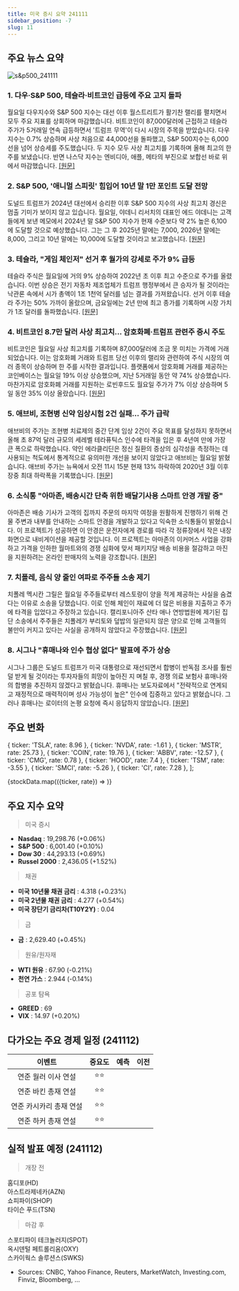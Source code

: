 ```yaml
---
title: 미국 증시 요약 241111
sidebar_position: -7
slug: 11
---
```


## 주요 뉴스 요약

![s&p500_241111](/map/241111.png)

### 1. **다우·S&P 500, 테슬라·비트코인 급등에 주요 고지 돌파**

월요일 다우지수와 S&P 500 지수는 대선 이후 월스트리트가 활기찬 랠리를 펼치면서 모두 주요 지표를 상회하며 마감했습니다. 비트코인이 87,000달러에 근접하고 테슬라 주가가 5거래일 연속 급등하면서 '트럼프 무역'이 다시 시장의 주목을 받았습니다. 다우 지수는 0.7% 상승하며 사상 처음으로 44,000선을 돌파했고, S&P 500지수는 6,000선을 넘어 상승세를 주도했습니다. 두 지수 모두 사상 최고치를 기록하며 올해 최고의 한 주를 보냈습니다. 반면 나스닥 지수는 엔비디아, 애플, 메타의 부진으로 보합선 바로 위에서 마감했습니다. [[원문]](https://finance.yahoo.com/news/live/stock-market-today-dow-sp-500-close-above-key-milestones-as-tesla-bitcoin-surge-210057604.html)

### 2. **S&P 500, '애니멀 스피릿' 힘입어 10년 말 1만 포인트 도달 전망**

도널드 트럼프가 2024년 대선에서 승리한 이후 S&P 500 지수의 사상 최고치 경신은 멈출 기미가 보이지 않고 있습니다. 월요일, 야데니 리서치의 대표인 에드 야데니는 고객들에게 보낸 메모에서 2024년 말 S&P 500 지수가 현재 수준보다 약 2% 높은 6,100에 도달할 것으로 예상했습니다. 그는 그 후 2025년 말에는 7,000, 2026년 말에는 8,000, 그리고 10년 말에는 10,000에 도달할 것이라고 보고했습니다. [[원문]](https://finance.yahoo.com/news/sp-500-seen-reaching-10000-by-end-of-decade-spurred-by-animal-spirits-212341217.html)

### 3. **테슬라, "게임 체인저" 선거 후 월가의 강세로 주가 9% 급등**

테슬라 주식은 월요일에 거의 9% 상승하여 2022년 초 이후 최고 수준으로 주가를 올렸습니다. 이번 상승은 전기 자동차 제조업체가 트럼프 행정부에서 큰 승자가 될 것이라는 낙관론 속에서 시가 총액이 1조 1천억 달러를 넘는 결과를 가져왔습니다. 선거 이후 테슬라 주가는 50% 가까이 올랐으며, 금요일에는 2년 만에 최고 종가를 기록하며 시장 가치가 1조 달러를 돌파했습니다. [[원문]](https://finance.yahoo.com/news/tesla-stock-soars-9-as-wall-street-grows-more-bullish-after-game-changer-election-210522524.html)

### 4. **비트코인 8.7만 달러 사상 최고치... 암호화폐·트럼프 관련주 증시 주도**

비트코인은 월요일 사상 최고치를 기록하며 87,000달러에 조금 못 미치는 가격에 거래되었습니다. 이는 암호화폐 거래와 트럼프 당선 이후의 랠리와 관련하여 주식 시장의 여러 종목이 상승하며 한 주를 시작한 결과입니다. 플랫폼에서 암호화폐 거래를 제공하는 코인베이스는 월요일 19% 이상 상승했으며, 지난 5거래일 동안 약 74% 상승했습니다. 마찬가지로 암호화폐 거래를 지원하는 로빈후드도 월요일 주가가 7% 이상 상승하며 5일 동안 35% 이상 올랐습니다. [[원문]](https://finance.yahoo.com/news/bitcoin-reaches-record-high-of-87000-as-crypto-trump-trades-dominate-stock-market-143831823.html)

### 5. **애브비, 조현병 신약 임상시험 2건 실패... 주가 급락**

애브비의 주가는 조현병 치료제의 중간 단계 임상 2건이 주요 목표를 달성하지 못하면서 올해 초 87억 달러 규모의 세레벨 테라퓨틱스 인수에 타격을 입은 후 4년여 만에 가장 큰 폭으로 하락했습니다. 약인 에라클리딘은 정신 질환의 증상의 심각성을 측정하는 데 사용되는 척도에서 통계적으로 유의미한 개선을 보이지 않았다고 애브비는 월요일 밝혔습니다. 애브비 주가는 뉴욕에서 오전 11시 15분 현재 13% 하락하여 2020년 3월 이후 장중 최대 하락폭을 기록했습니다. [[원문]](https://finance.yahoo.com/news/abbvie-tumbles-schizophrenia-drug-fails-143627223.html)

### 6. **소식통 "아마존, 배송시간 단축 위한 배달기사용 스마트 안경 개발 중"**

아마존은 배송 기사가 고객의 집까지 주문의 마지막 여정을 원활하게 진행하기 위해 건물 주변과 내부를 안내하는 스마트 안경을 개발하고 있다고 익숙한 소식통들이 밝혔습니다. 이 프로젝트가 성공하면 이 안경은 운전자에게 경로를 따라 각 정류장에서 작은 내장 화면으로 내비게이션을 제공할 것입니다. 이 프로젝트는 아마존의 이커머스 사업을 강화하고 가격을 인하한 월마트와의 경쟁 심화에 맞서 패키지당 배송 비용을 절감하고 마진을 지원하려는 온라인 판매자의 노력을 강조합니다. [[원문]](https://www.reuters.com/technology/amazon-developing-driver-eyeglasses-shave-seconds-off-deliveries-sources-say-2024-11-11/)

### 7. **치폴레, 음식 양 줄인 여파로 주주들 소송 제기**

치폴레 멕시칸 그릴은 월요일 주주들로부터 레스토랑이 양을 적게 제공하는 사실을 숨겼다는 이유로 소송을 당했습니다. 이로 인해 체인이 재료에 더 많은 비용을 지출하고 주가에 타격을 입었다고 주장하고 있습니다. 캘리포니아주 산타 애나 연방법원에 제기된 집단 소송에서 주주들은 치폴레가 부리토와 덮밥의 일관되지 않은 양으로 인해 고객들의 불만이 커지고 있다는 사실을 공개하지 않았다고 주장했습니다. [[원문]](https://www.reuters.com/business/retail-consumer/chipotle-shareholders-sue-over-fallout-skimping-portion-sizes-2024-11-11/)

### 8. **시그나 "휴매나와 인수 협상 없다" 발표에 주가 상승**

시그나 그룹은 도널드 트럼프가 미국 대통령으로 재선되면서 합병이 반독점 조사를 훨씬 덜 받게 될 것이라는 투자자들의 희망이 높아진 지 며칠 후, 경쟁 의료 보험사 휴매나와의 합병을 추진하지 않겠다고 밝혔습니다. 휴매나는 보도자료에서 "전략적으로 연계되고 재정적으로 매력적이며 성사 가능성이 높은" 인수에 집중하고 있다고 밝혔습니다. 그러나 휴매나는 로이터의 논평 요청에 즉시 응답하지 않았습니다. [[원문]](https://www.reuters.com/markets/deals/cigna-says-it-will-not-pursue-combination-with-humana-2024-11-11/)

## 주요 변화

  { ticker: 'TSLA', rate: 8.96 },
  { ticker: 'NVDA', rate: -1.61 },
  { ticker: 'MSTR', rate: 25.73 },
  { ticker: 'COIN', rate: 19.76 },
  { ticker: 'ABBV', rate: -12.57 },
  { ticker: 'CMG', rate: 0.78 },
  { ticker: 'HOOD', rate: 7.4 },
  { ticker: 'TSM', rate: -3.55 },
  { ticker: 'SMCI', rate: -5.26 },
  { ticker: 'CI', rate: 7.28 },
];

{stockData.map(({ticker, rate}) => <StockCardMini key={ticker} ticker={ticker} rate={rate}></StockCardMini>)}

## 주요 지수 요약

> 미국 증시

- **Nasdaq** : 19,298.76 (+0.06%)
- **S&P 500** : 6,001.40 (+0.10%)
- **Dow 30** : 44,293.13 (+0.69%)
- **Russel 2000** : 2,436.05 (+1.52%)

> 채권

- **미국 10년물 채권 금리** : 4.318 (+0.23%)
- **미국 2년물 채권 금리** : 4.277 (+0.54%)
- **미국 장단기 금리차(T10Y2Y)** : 0.04

> 금

- **금** : 2,629.40 (+0.45%)

> 원유/원자재

- **WTI 원유** : 67.90 (-0.21%)
- **천연 가스** : 2.944 (-0.14%)

> 공포 탐욕

- **GREED** : 69
- **VIX** : 14.97 (+0.20%)

## 다가오는 주요 경제 일정 (241112)

|         이벤트          | 중요도 | 예측 | 이전 |
| :---------------------: | :----: | :--: | :--: |
|   연준 월러 이사 연설   |  ⭐⭐  |      |      |
|   연준 바킨 총재 연설   |  ⭐⭐  |      |      |
| 연준 카시카리 총재 연설 |  ⭐⭐  |      |      |
|   연준 하커 총재 연설   |  ⭐⭐  |      |      |

## 실적 발표 예정 (241112)

> 개장 전

홈디포(HD)  
아스트라제네카(AZN)  
쇼피파이(SHOP)  
타이슨 푸드(TSN)

> 마감 후

스포티파이 테크놀러지(SPOT)  
옥시덴털 페트롤리움(OXY)  
스카이웍스 솔루션스(SWKS)

- Sources: CNBC, Yahoo Finance, Reuters, MarketWatch, Investing.com, Finviz, Bloomberg, ...
